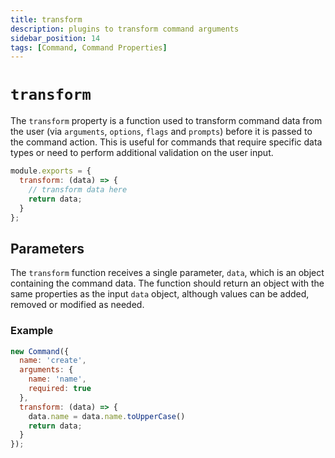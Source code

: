 ```yaml
---
title: transform
description: plugins to transform command arguments
sidebar_position: 14
tags: [Command, Command Properties]
---
```


# `transform`

The `transform` property is a function used to transform command data from the user (via `arguments`, `options`, `flags` and `prompts`) before it is passed to the command action. This is useful for commands that require specific data types or need to perform additional validation on the user input.

```js
module.exports = {
  transform: (data) => {
    // transform data here
    return data;
  }
};
```

## Parameters

The `transform` function receives a single parameter, `data`, which is an object containing the command data. The function should return an object with the same properties as the input `data` object, although values can be added, removed or modified as needed.

### Example

```js
new Command({
  name: 'create',
  arguments: {
    name: 'name',
    required: true
  },
  transform: (data) => {
    data.name = data.name.toUpperCase()
    return data;
  }
});
```
